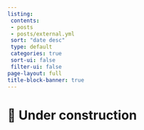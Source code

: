 ```yaml
---
listing:
 contents:
 - posts
 - posts/external.yml
 sort: "date desc"
 type: default
 categories: true
 sort-ui: false
 filter-ui: false
page-layout: full
title-block-banner: true
---
```



# 🚧 Under construction
